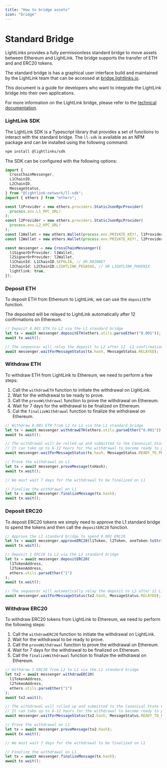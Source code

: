 ```yaml
---
title: "How to bridge assets"
icon: "bridge"
---
```


# Standard Bridge

LightLinks provides a fully permissionless standard bridge to move assets between Ethereum and LightLink. The bridge supports the transfer of ETH and and ERC20 tokens.

The standard bridge is has a graphical user interface build and maintained by the LightLink team that can be accessed at [bridge.lightlinks.io](https://bridge.lightlinks.io).

This document is a guide for developers who want to integrate the LightLink bridge into their own applications.

For more information on the LightLink bridge, please refer to the [technical documentation](https://docs.lightlinks.io/technical/bridge).

### LightLink SDK

The LightLink SDK is a Typescript library that provides a set of functions to interact with the standard bridge. The `ll-sdk` is available as an NPM package and can be installed using the following command:

```bash
npm install @lightlinks/sdk
```

The SDK can be configured with the following options:

```typescript
import {
  CrossChainMessenger,
  L1ChainID,
  L2ChainID,
  MessageStatus,
} from "@lightlink-network/ll-sdk";
import { ethers } from "ethers";

const l1Provider = new ethers.providers.StaticJsonRpcProvider(
  process.env.L1_RPC_URL!
);
const l2Provider = new ethers.providers.StaticJsonRpcProvider(
  process.env.L2_RPC_URL!
);
const l1Wallet = new ethers.Wallet(process.env.PRIVATE_KEY!, l1Provider);
const l2Wallet = new ethers.Wallet(process.env.PRIVATE_KEY!, l2Provider);

const messenger = new CrossChainMessenger({
  l1SignerOrProvider: l1Wallet,
  l2SignerOrProvider: l2Wallet,
  l1ChainId: L1ChainID.SEPOLIA, // OR MAINNET
  l2ChainId: L2ChainID.LIGHTLINK_PEGASUS, // OR LIGHTLINK_PHOENIX
  lightlink: true,
});
```

### Deposit ETH

To deposit ETH from Ethereum to LightLink, we can use the `depositETH` function.

The deposited will be relayed to LightLink automatically after 12 confirmations on Ethereum.

```typescript
// Deposit 0.001 ETH to L2 via the L1 standard bridge
let tx = await messenger.depositETH(ethers.utils.parseEther("0.001"));
await tx.wait();

// The sequencer will relay the deposit to L2 after 12  L1 confirmations
await messenger.waitForMessageStatus(tx.hash, MessageStatus.RELAYED);
```

### Withdraw ETH

To withdraw ETH from LightLink to Ethereum, we need to perform a few steps:

1. Call the `withdrawETH` function to initiate the withdrawal on LightLink.
2. Wait for the withdrawal to be ready to prove.
3. Call the `proveWithdrawal` function to prove the withdrawal on Ethereum.
4. Wait for 7 days for the withdrawal to be finalized on Ethereum.
5. Cal the `finalizeWithdrawal` function to finalize the withdrawal on Ethereum.

```typescript
// Withdraw 0.001 ETH from L2 to L1 via the L1 standard bridge
let tx = await messenger.withdrawETH(ethers.utils.parseEther("0.001"));
await tx.wait();

// The withdrawal will be rolled up and submitted to the Canonical State Chain on L1.
// It can take up to 6-12 hours for the withdrawal to become ready to prove.
await messenger.waitForMessageStatus(tx.hash, MessageStatus.READY_TO_PROVE);

// Prove the withdrawal on L1
let tx = await messenger.proveMessage(txHash);
await tx.wait();

// We must wait 7 days for the withdrawal to be finalized on L1

// Finalize the withdrawal on L1
let tx = await messenger.finalizeMessage(tx.hash);
await tx.wait();
```

### Deposit ERC20

To deposit ERC20 tokens we simply need to approve the L1 standard bridge to spend the tokens and then call the `depositERC20` function.

```typescript
// Approve the L1 standard bridge to spend 0.001 ERC20
let tx = await messenger.approveERC20(l1Token, l2Token, oneToken.toString());
await tx.wait();

// Deposit 1 ERC20 to L2 via the L1 standard bridge
let tx = await messenger.depositERC20(
  l1TokenAddress,
  l2TokenAddress,
  ethers.utils.parseEther("1")
);
await tx.wait();

// The sequencer will automatically relay the deposit to L2 after 12 L1 confirmations
await messenger.waitForMessageStatus(tx2.hash, MessageStatus.RELAYED);
```

### Withdraw ERC20

To withdraw ERC20 tokens from LightLink to Ethereum, we need to perform the following steps:

1. Call the `withdrawERC20` function to initiate the withdrawal on LightLink.
2. Wait for the withdrawal to be ready to prove.
3. Call the `proveWithdrawal` function to prove the withdrawal on Ethereum.
4. Wait for 7 days for the withdrawal to be finalized on Ethereum.
5. Call the `finalizeWithdrawal` function to finalize the withdrawal on Ethereum.

```typescript
// Withdraw 1 ERC20 from L2 to L1 via the L1 standard bridge
let tx2 = await messenger.withdrawERC20(
  l1TokenAddress,
  l2TokenAddress,
  ethers.utils.parseEther("1")
);
await tx2.wait();

// The withdrawal will rolled up and submitted to the Canonical State Chain.
// It can take up to 6-12 hours for the withdrawal to become ready to prove.
await messenger.waitForMessageStatus(tx2.hash, MessageStatus.READY_TO_PROVE);

// Prove the withdrawal on L1
let tx = await messenger.proveMessage(tx2.hash);
await tx.wait();

// We must wait 7 days for the withdrawal to be finalized on L1

// Finalize the withdrawal on L1
let tx = await messenger.finalizeMessage(tx.hash);
await tx.wait();
```
